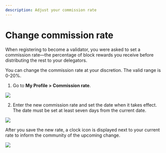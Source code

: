 ```yaml
---
description: Adjust your commission rate
---
```



# Change commission rate
When registering to become a validator, you were asked to set a
commission rate—the percentage of block rewards you receive
before distributing the rest to your delegators.

You can change the commission rate at your discretion. 
The valid range is 0-20%.

1. Go to **My Profile > Commission rate**.

<img src={changeCommissionStepOne} width={280} />

2. Enter the new commission rate and set the date when it takes effect. 
The date must be set at least seven days from the current date.

<img src={changeCommissionStepTwo} width={416} />

After you save the new rate, a clock icon is displayed next to your
current rate to inform the community of the upcoming change.

<img src={changeCommissionStepThree} width={324} />